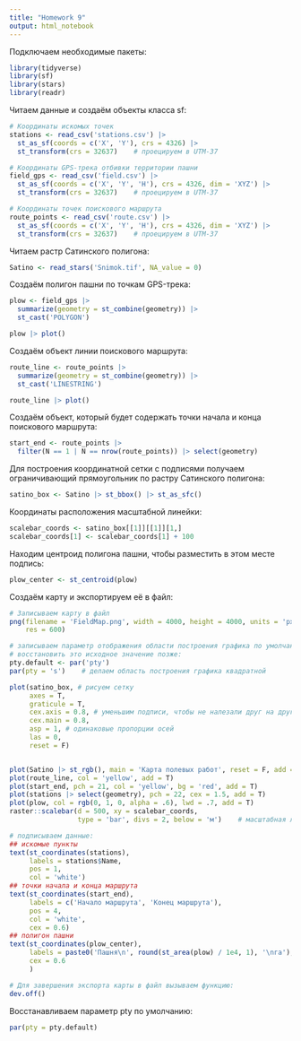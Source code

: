```yaml
---
title: "Homework 9"
output: html_notebook
---
```


Подключаем необходимые пакеты:
```r
library(tidyverse)
library(sf)
library(stars)
library(readr)
```
Читаем данные и создаём объекты класса sf:
```r
# Координаты искомых точек
stations <- read_csv('stations.csv') |> 
  st_as_sf(coords = c('X', 'Y'), crs = 4326) |> 
  st_transform(crs = 32637)    # проецируем в UTM-37

# Координаты GPS-трека отбивки территории пашни
field_gps <- read_csv('field.csv') |> 
  st_as_sf(coords = c('X', 'Y', 'H'), crs = 4326, dim = 'XYZ') |> 
  st_transform(crs = 32637)    # проецируем в UTM-37

# Координаты точек поискового маршрута
route_points <- read_csv('route.csv') |> 
  st_as_sf(coords = c('X', 'Y', 'H'), crs = 4326, dim = 'XYZ') |> 
  st_transform(crs = 32637)    # проецируем в UTM-37
```
Читаем растр Сатинского полигона:
```r
Satino <- read_stars('Snimok.tif', NA_value = 0)
```
Создаём полигон пашни по точкам GPS-трека:
```r
plow <- field_gps |>
  summarize(geometry = st_combine(geometry)) |> 
  st_cast('POLYGON')

plow |> plot()
```
Создаём объект линии поискового маршрута:
```r
route_line <- route_points |>
  summarize(geometry = st_combine(geometry)) |>
  st_cast('LINESTRING')

route_line |> plot()
```
Создаём объект, который будет содержать точки начала и конца поискового
маршрута:
```r
start_end <- route_points |> 
  filter(N == 1 | N == nrow(route_points)) |> select(geometry)
```
Для построения координатной сетки с подписями получаем ограничивающий
прямоугольник по растру Сатинского полигона:
```r
satino_box <- Satino |> st_bbox() |> st_as_sfc()
```
Координаты расположения масштабной линейки:
```r
scalebar_coords <- satino_box[[1]][[1]][1,]
scalebar_coords[1] <- scalebar_coords[1] + 100
```
Находим центроид полигона пашни, чтобы разместить в этом месте подпись:
```r
plow_center <- st_centroid(plow)
```

Создаём карту и экспортируем её в файл:
```r
# Записываем карту в файл
png(filename = 'FieldMap.png', width = 4000, height = 4000, units = 'px',
    res = 600)

# записываем параметр отображения области построения графика по умолчанию, чтобы
# восстановить это исходное значение позже:
pty.default <- par('pty')
par(pty = 's')    # делаем область построения графика квадратной

plot(satino_box, # рисуем сетку
     axes = T,
     graticule = T,
     cex.axis = 0.8, # уменьшим подписи, чтобы не налезали друг на друга
     cex.main = 0.8,
     asp = 1, # одинаковые пропорции осей
     las = 0,
     reset = F)


plot(Satino |> st_rgb(), main = 'Карта полевых работ', reset = F, add = T)
plot(route_line, col = 'yellow', add = T)
plot(start_end, pch = 21, col = 'yellow', bg = 'red', add = T)
plot(stations |> select(geometry), pch = 22, cex = 1.5, add = T)
plot(plow, col = rgb(0, 1, 0, alpha = .6), lwd = .7, add = T)
raster::scalebar(d = 500, xy = scalebar_coords,
                 type = 'bar', divs = 2, below = 'м')    # масштабная линейка

# подписываем данные:
## искомые пункты
text(st_coordinates(stations),
     labels = stations$Name,
     pos = 1,
     col = 'white')
## точки начала и конца маршрута
text(st_coordinates(start_end),
     labels = c('Начало маршрута', 'Конец маршрута'),
     pos = 4,
     col = 'white',
     cex = 0.6)
## полигон пашни
text(st_coordinates(plow_center), 
     labels = paste0('Пашня\n', round(st_area(plow) / 1e4, 1), '\nга'),
     cex = 0.6
     )

# Для завершения экспорта карты в файл вызываем функцию:
dev.off()
```
Восстанавливаем параметр pty по умолчанию:
```r
par(pty = pty.default)
```






